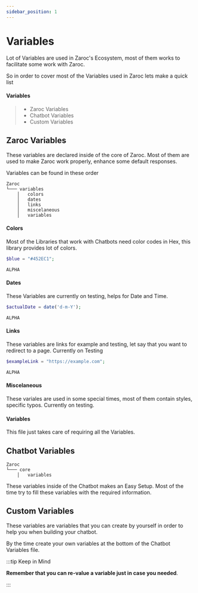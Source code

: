 ```yaml
---
sidebar_position: 1
---
```


# Variables


Lot of Variables are used in Zaroc's Ecosystem, most of them works to facilitate some work with Zaroc.

So in order to cover most of the Variables used in Zaroc lets make a quick list

#### Variables

> - Zaroc Variables
> - Chatbot Variables
> - Custom Variables

## Zaroc Variables

These variables are declared inside of the core of Zaroc. Most of them are used to make Zaroc work properly, enhance some default responses.

Variables can be found in these order

```shell
Zaroc
└─── variables
    │   colors
    │   dates
    │   links
    │   miscelaneous
    │   variables
```

#### Colors

Most of the Libraries that work with Chatbots need color codes in Hex, this library provides lot of colors.

<Tabs>
<TabItem value="php" label="PHP">

```php
$blue = "#452EC1";
```

</TabItem>
<TabItem value="nodejs" label="Node.js">

```nodejs
ALPHA
```

</TabItem>
</Tabs>

#### Dates

These Variables are currently on testing, helps for Date and Time.

<Tabs>
<TabItem value="php" label="PHP">

```php
$actualDate = date('d-m-Y');
```

</TabItem>
<TabItem value="nodejs" label="Node.js">

```nodejs
ALPHA
```

</TabItem>
</Tabs>

#### Links

These variables are links for example and testing, let say that you want to redirect to a page. Currently on Testing

<Tabs>
<TabItem value="php" label="PHP">

```php
$exampleLink = "https://example.com";
```

</TabItem>
<TabItem value="nodejs" label="Node.js">

```nodejs
ALPHA
```

</TabItem>
</Tabs>

#### Miscelaneous

These variales are used in some special times, most of them contain styles, specific typos. Currently on testing.

#### Variables

This file just takes care of requiring all the Variables.

## Chatbot Variables

```shell
Zaroc
└─── core
    │   variables
```

These variables inside of the Chatbot makes an Easy Setup. Most of the time try to fill these variables with the required information.

## Custom Variables

These variables are variables that you can create by yourself in order to help you when building your chatbot.

By the time create your own variables at the bottom of the Chatbot Variables file.

:::tip Keep in Mind

**Remember that you can re-value a variable just in case you needed**.

:::
